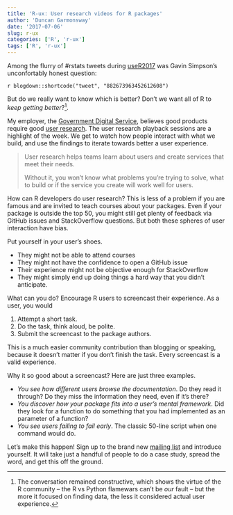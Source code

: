 ```yaml
---
title: 'R-ux: User research videos for R packages'
author: 'Duncan Garmonsway'
date: '2017-07-06'
slug: r-ux
categories: ['R', 'r-ux']
tags: ['R', 'r-ux']
---
```


Among the flurry of #rstats tweets during [useR2017](https://user2017.brussels/)
was Gavin Simpson's unconfortably honest question:

`r blogdown::shortcode("tweet", "882673963452612608")`

But do we really want to know which is better?  Don't we want all of R to *keep
getting better*?^[The conversation remained constructive, which shows the virtue
of the R community -- the R vs Python flamewars can't be *our* fault -- but the
more it focused on finding data, the less it considered actual user
experience.].

My employer, the [Government Digital Service](https://gds.blog.gov.uk/),
believes good products require good [user
research](https://userresearch.blog.gov.uk/).  The user research playback
sessions are a highlight of the week. We get to watch how people interact with
what we build, and use the findings to iterate towards better a user experience.

> User research helps teams learn about users and create services that meet
> their needs.
>
> Without it, you won’t know what problems you’re trying to solve, what to build
> or if the service you create will work well for users.

How can R developers do user research?  This is less of a problem if you are
famous and are invited to teach courses about your packages.  Even if your
package is outside the top 50, you might still get plenty of feedback via GitHub
issues and StackOverflow questions.  But both these spheres of user interaction
have bias.

Put yourself in your user's shoes.

* They might not be able to attend courses
* They might not have the confidence to open a GitHub issue
* Their experience might not be objective enough for StackOverflow
* They might simply end up doing things a hard way that you didn't anticipate.

What can you do? Encourage R users to screencast their experience.  As a user,
you would

1. Attempt a short task.
2. Do the task, think aloud, be polite.
3. Submit the screencast to the package authors.

This is a much easier community contribution than blogging or speaking, because
it doesn't matter if you don't finish the task.  Every screencast is a valid
experience.

Why it so good about a screencast?  Here are just three examples.

* *You see how different users browse the documentation*.  Do they read it
  through?  Do they miss the information they need, even if it's there?
* *You discover how your package fits into a user's mental framework*.  Did they
  look for a function to do something that you had implemented as an parameter
  of a function?
* *You see users failing to fail early*.  The classic 50-line script when one
  command would do.

Let's make this happen!  Sign up to the brand new [mailing
list](r-ux@googlegroups.com) and introduce yourself.  It will take just a
handful of people to do a case study, spread the word, and get this off the
ground.
